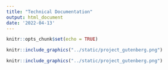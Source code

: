 ```yaml
---
title: "Technical Documentation"
output: html_document
date: '2022-04-13'
---
```


```r
knitr::opts_chunk$set(echo = TRUE)
```

```r
knitr::include_graphics("../static/project_gutenberg.png")
```

```r
knitr::include_graphics("../static/project_gutenberg.png")
```
